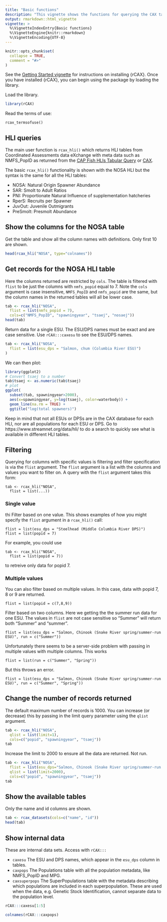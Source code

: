 ```yaml
---
title: "Basic functions"
description: "This vignette shows the functions for querying the CAX tables, with a focus on Endangered Species Act Listed ESUs/DPSs."
output: rmarkdown::html_vignette
vignette: >
  %\VignetteIndexEntry{Basic functions}
  %\VignetteEngine{knitr::rmarkdown}
  %\VignetteEncoding{UTF-8}
---
```


```r
knitr::opts_chunk$set(
  collapse = TRUE,
  comment = "#>"
)
```

See the [Getting Started vignette](setup.html) for instructions on installing {rCAX}. Once you have installed {rCAX}, you can begin using the package by loading the library.

Load the library.
```r
library(rCAX)
```
Read the terms of use:
```
rcax_termsofuse()
```

## HLI queries

The main user function is `rcax_hli()` which returns HLI tables from Coordinated Assessments data eXchange with 
meta data such as NMFS_PopID as returned from the [CAP Fish HLIs Tabular Query](https://www.streamnet.org/data/hli/) or [CAX](https://cax.streamnet.org).

The  basic `rcax_hli()` functionality is shown with the NOSA HLI but the syntax is the same for all the HLI tables: 

* NOSA: Natural Origin Spawner Abundance
* SAR: Smolt to Adult Ratios
* PNI: Proportionate Natural Influence of supplementation hatcheries
* RperS: Recruits per Spawner
* JuvOut: Juvenile Outmigrants
* PreSmolt: Presmolt Abundance


## Show the columns for the NOSA table

Get the table and show all the column names with definitions. Only first 10 are shown.
```r
head(rcax_hli("NOSA", type="colnames"))
```

## Get records for the NOSA HLI table

Here the columns returned are restricted by `cols`. The table is filtered with `flist` to be just the columns with `nmfs_popid` equal to 7. Note the `cols` argument is case insensitive, `NMFS_PopID` and `nmfs_popid` are the same, but the column names in the returned tables will all be lower case.
```r
tab <- rcax_hli("NOSA",
  flist = list(nmfs_popid = 7),
  cols=c("NMFS_PopID", "spawningyear", "tsaej", "nosaej"))
head(tab)
```

Return data for a single ESU. The ESU/DPS names must be exact and are case sensitive. Use `rCAX:::caxesu` to see the ESU/DPS names.
```r
tab <- rcax_hli("NOSA",
  flist = list(esu_dps = "Salmon, chum (Columbia River ESU)")
)
```
We can then plot:
```r
library(ggplot2)
# Convert tsaej to a number
tab$tsaej <- as.numeric(tab$tsaej)
# plot
ggplot(
  subset(tab, spawningyear>2000), 
  aes(x=spawningyear, y=log(tsaej), color=waterbody)) +
  geom_line(na.rm = TRUE) +
  ggtitle("log(total spawners)")
```

Keep in mind that not all ESUs or DPSs are in the CAX database for each HLI, nor are all populations for each ESU or DPS. Go to https://www.streamnet.org/data/hli/ to do a search to quickly see what is available in different HLI tables.

## Filtering

Querying for columns with specific values is filtering and filter specification is via the `flist` argument. The `flist` argument is a list with the columns and values you want to filter on. A query with the `flist` argument takes this form:
```
tab <- rcax_hli("NOSA",
  flist = list(...))
```

### Single value
thi
Filter based on one value. This shows examples of how you might specify the `flist` argument in a `rcax_hli()` call:
```
flist = list(esu_dps = "Steelhead (Middle Columbia River DPS)")
flist = list(popid = 7)
```
For example, you could use
```
tab <- rcax_hli("NOSA",
  flist = list(popid = 7))
```
to retreive only data for popid 7.


### Multiple values

You can also filter based on multiple values. In this case, data with popid 7, 8 or 9 are returned.
```
flist = list(popid = c(7,8,9))
```

Filter based on two columns. Here we getting the the summer run data for one ESU. The values in `flist` are not case sensitive so "Summer" will return both "Summer" and "summer".
```
flist = list(esu_dps = "Salmon, Chinook (Snake River spring/summer-run ESU)", run = c("Summer"))
```
Unfortunately there seems to be a server-side problem with passing in multiple values with multiple columns. This works
```
flist = list(run = c("Summer", "Spring"))
```
But this throws an error.
```
flist = list(esu_dps = "Salmon, Chinook (Snake River spring/summer-run ESU)", run = c("Summer", "Spring"))
```

## Change the number of records returned

The default maximum number of records is 1000. You can increase (or decrease) this by passing in the limit query parameter using the `qlist` argument.

```r
tab <- rcax_hli("NOSA",
  qlist = list(limit=1),
  cols=c("popid", "spawningyear", "tsaej"))
tab
```

Increase the limit to 2000 to ensure all the data are returned. Not run.
```r
tab <- rcax_hli("NOSA",
  flist = list(esu_dps="Salmon, Chinook (Snake River spring/summer-run ESU)")
  qlist = list(limit=2000),
  cols=c("popid", "spawningyear", "tsaej"))
tab
```

## Show the available tables

Only the name and id columns are shown.
```r
tab <- rcax_datasets(cols=c("name", "id"))
head(tab)
```

## Show internal data

These are internal data sets. Access with `rCAX:::`

* `caxesu` The ESU and DPS names, which appear in the `esu_dps` column in tables.
* `caxpops` The Populations table with all the population metadata, like NMFS_PopID and MPG.
* `caxsuperpops` The SuperPopulations table with the metadata describing which populations are included in each superpopulation. These are used when the data, e.g. Genetic Stock Identification, cannot separate data to the population level.

```r
rCAX:::caxesu[1:5]
```

```r
colnames(rCAX:::caxpops)
```

